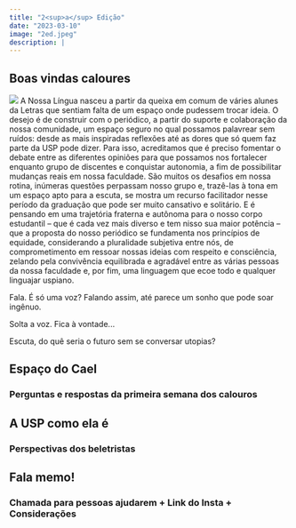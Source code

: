 ```yaml
---
title: "2<sup>a</sup> Edição"
date: "2023-03-10"
image: "2ed.jpeg"
description: |
---
```


## Boas vindas caloures

![](2ed.jpeg){.imgpar} A Nossa Língua nasceu a partir da queixa em comum de váries alunes da Letras que sentiam falta de um espaço onde pudessem trocar ideia. O desejo é de construir com o periódico, a partir do suporte e colaboração da nossa comunidade, um espaço seguro no qual possamos palavrear sem ruídos: desde as mais inspiradas reflexões até as dores que só quem faz parte da USP pode dizer. Para isso, acreditamos que é preciso fomentar o debate entre as diferentes opiniões para que possamos nos fortalecer enquanto grupo de discentes e conquistar autonomia, a fim de possibilitar mudanças reais em nossa faculdade. São muitos os desafios em nossa rotina, inúmeras questões perpassam nosso grupo e, trazê-las à tona em um espaço apto para a escuta, se mostra um recurso facilitador nesse período da graduação que pode ser muito cansativo e solitário. E é pensando em uma trajetória fraterna e autônoma para o nosso corpo estudantil -- que é cada vez mais diverso e tem nisso sua maior potência -- que a proposta do nosso periódico se fundamenta nos princípios de equidade, considerando a pluralidade subjetiva entre nós, de comprometimento em ressoar nossas ideias com respeito e consciência, zelando pela convivência equilibrada e agradável entre as várias pessoas da nossa faculdade e, por fim, uma linguagem que ecoe todo e qualquer linguajar uspiano.

Fala. É só uma voz? Falando assim, até parece um sonho que pode soar ingênuo.

Solta a voz. Fica à vontade\...

Escuta, do quê seria o futuro sem se conversar utopias?

## Espaço do Cael

### Perguntas e respostas da primeira semana dos calouros

## A USP como ela é

### Perspectivas dos beletristas

## Fala memo!

### Chamada para pessoas ajudarem + Link do Insta + Considerações
